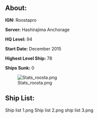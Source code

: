 =='''About:'''==


'''IGN:''' Roostapro

'''Server:''' Hashirajima Anchorage

'''HQ Level:''' 94

'''Start Date:''' December 2015

'''Highest Level Ship:''' 78

'''Ships Sunk:''' 0

[[File:Stats_roosta.png|left]]








=='''Ship List:'''==
<gallery widths="310" orientation="none" spacing="small">
Ship list 1.png
Ship list 2.png
ship list 3.png
</gallery>